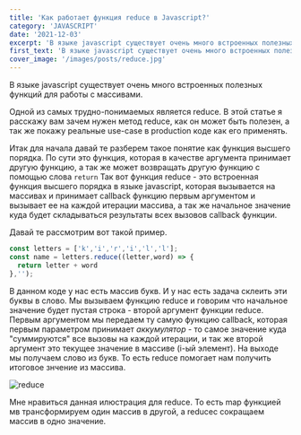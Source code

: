 ```yaml
---
title: 'Как работает функция reduce в Javascript?'
category: 'JAVASCRIPT'
date: '2021-12-03'
excerpt: 'В языке javascript существует очень много встроенных полезных функций'
first_text: 'В языке javascript существует очень много встроенных полезных функций для работы с массивами.'
cover_image: '/images/posts/reduce.jpg'
---
```


В языке javascript существует очень много встроенных полезных функций для работы с массивами.

Одной из самых трудно-понимаемых является reduce. В этой статье я расскажу вам зачем нужен метод reduce, как он может быть полезен, а так же покажу реальные use-case в production коде как его применять.

Итак для начала давай те разберем такое понятие как функция высшего порядка. По сути это функция, которая в качестве аргумента принимает другую функцию, а так же может возвращать другую функцию с помощью слова `return` Так вот функция reduce - это встроенная функция высшего порядка в языке javascript, которая вызывается на массивах и принимает callback функцию первым аргументом и вызывает ее на каждой итерации массива, а так же начальное значение куда будет складываться результаты всех вызовов callback функции.

Давай те рассмотрим вот такой пример.

```javascript
const letters = ['k','i','r','i','l','l'];
const name = letters.reduce((letter,word) => {
  return letter + word
},'');
```

В данном коде у нас есть массив букв. И у нас есть задача склеить эти буквы в слово. Мы вызываем функцию reduce и говорим что начальное значение будет пустая строка - второй аргумент функции reduce. Первым аргументом мы передаем ту самую функцию callback, которая первым параметром принимает *аккумулятор* - то самое значение куда "суммируются" все вызовы на каждой итерации, и так же второй аргумент это текущее значение в массиве (i-ый элемент). На выходе мы получаем слово из букв. То есть reduce помогает нам получить итоговое знчение из массива.

![reduce](/images/posts/reduce-sandwich.jpg)

Мне нравиться данная илюстрация для reduce. То есть map функцией мв трансформируем один массив в другой, а reducec сокращаем массив в одно значение.
